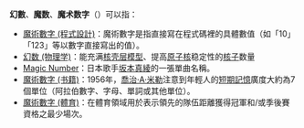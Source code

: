 '''幻數'''、'''魔数'''、'''魔术数字'''（{{lang-en|magic number}}）可以指：
*[[魔術數字_(程式設計)|魔術數字 (程式設計)]]：魔術數字是指直接寫在程式碼裡的具體數值（如「10」「123」等以數字直接寫出的值）。
*[[幻数_(物理学)|幻数 (物理学)]]：能充满[[核壳层模型|核壳层模型]]、提高[[原子核|原子核]]稳定性的[[核子|核子]]数量
*[[Magic_Number|Magic Number]]：日本歌手[[坂本真綾|坂本真綾]]的一張單曲名稱。
*[[神奇的數字：7±2|魔術數字 (书籍)]]：1956年，[[喬治·A·米勒|喬治·A·米勒]]注意到年輕人的[[短期記憶|短期記憶]]廣度大約為7個單位（阿拉伯數字、字母、單詞或其他單位）。
*[[魔術數字_(體育)|魔術數字 (體育)]]：在體育領域用於表示領先的隊伍距離獲得冠軍和/或季後賽資格之最少場次。

{{disambig|cat=四字消歧義}}